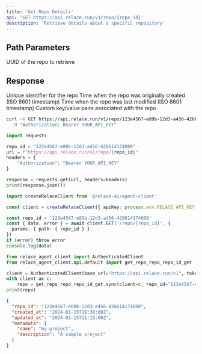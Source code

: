 ```yaml
---
title: 'Get Repo Details'
api: 'GET https://api.relace.run/v1/repo/{repo_id}'
description: 'Retrieve details about a specific repository'
---
```


## Path Parameters

<ParamField path="repo_id" type="string" required>
  UUID of the repo to retrieve
</ParamField>

## Response

<ResponseField name="repo_id" type="string">
  Unique identifier for the repo
</ResponseField>

<ResponseField name="created_at" type="string">
  Time when the repo was originally created (ISO 8601 timestamp)
</ResponseField>

<ResponseField name="updated_at" type="string">
  Time when the repo was last modified (ISO 8601 timestamp)
</ResponseField>

<ResponseField name="metadata" type="object">
  Custom key/value pairs associated with the repo
</ResponseField>

<RequestExample>

```bash cURL
curl -X GET https://api.relace.run/v1/repo/123e4567-e89b-12d3-a456-426614174000 \
  -H "Authorization: Bearer YOUR_API_KEY"
```

```python Python
import requests

repo_id = "123e4567-e89b-12d3-a456-426614174000"
url = f"https://api.relace.run/v1/repo/{repo_id}"
headers = {
    "Authorization": "Bearer YOUR_API_KEY"
}

response = requests.get(url, headers=headers)
print(response.json())
```

```ts TypeScript SDK
import createRelaceClient from '@relace-ai/agent-client'

const client = createRelaceClient({ apiKey: process.env.RELACE_API_KEY! })

const repo_id = '123e4567-e89b-12d3-a456-426614174000'
const { data, error } = await client.GET('/repo/{repo_id}', {
  params: { path: { repo_id } },
})
if (error) throw error
console.log(data)
```

```python Python SDK
from relace_agent_client import AuthenticatedClient
from relace_agent_client.api.default import get_repo_repo_repo_id_get

client = AuthenticatedClient(base_url="https://api.relace.run/v1", token="YOUR_API_KEY")
with client as c:
    repo = get_repo_repo_repo_id_get.sync(client=c, repo_id="123e4567-e89b-12d3-a456-426614174000")
print(repo)
```

</RequestExample>

<ResponseExample>

```json Response
{
  "repo_id": "123e4567-e89b-12d3-a456-426614174000",
  "created_at": "2024-01-15T10:30:00Z",
  "updated_at": "2024-01-15T11:15:00Z", 
  "metadata": {
    "name": "my-project",
    "description": "A sample project"
  }
}
```

</ResponseExample>